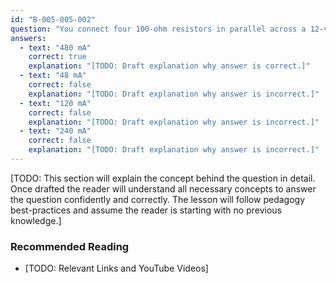 ```yaml
---
id: "B-005-005-002"
question: "You connect four 100-ohm resistors in parallel across a 12-volt battery. How many milliamperes of current are drawn from the battery?"
answers:
  - text: "480 mA"
    correct: true
    explanation: "[TODO: Draft explanation why answer is correct.]"
  - text: "48 mA"
    correct: false
    explanation: "[TODO: Draft explanation why answer is incorrect.]"
  - text: "120 mA"
    correct: false
    explanation: "[TODO: Draft explanation why answer is incorrect.]"
  - text: "240 mA"
    correct: false
    explanation: "[TODO: Draft explanation why answer is incorrect.]"
---
```


[TODO: This section will explain the concept behind the question in detail. Once drafted the reader will understand all necessary concepts to answer the question confidently and correctly. The lesson will follow pedagogy best-practices and assume the reader is starting with no previous knowledge.]

### Recommended Reading

- [TODO: Relevant Links and YouTube Videos]
